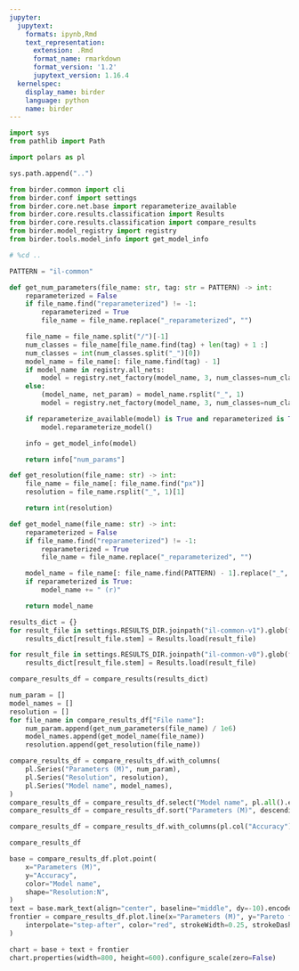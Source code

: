 ```yaml
---
jupyter:
  jupytext:
    formats: ipynb,Rmd
    text_representation:
      extension: .Rmd
      format_name: rmarkdown
      format_version: '1.2'
      jupytext_version: 1.16.4
  kernelspec:
    display_name: birder
    language: python
    name: birder
---
```


```python
import sys
from pathlib import Path

import polars as pl
```

```python
sys.path.append("..")
```

```python
from birder.common import cli
from birder.conf import settings
from birder.core.net.base import reparameterize_available
from birder.core.results.classification import Results
from birder.core.results.classification import compare_results
from birder.model_registry import registry
from birder.tools.model_info import get_model_info
```

```python
# %cd ..
```

```python
PATTERN = "il-common"
```

```python
def get_num_parameters(file_name: str, tag: str = PATTERN) -> int:
    reparameterized = False
    if file_name.find("reparameterized") != -1:
        reparameterized = True
        file_name = file_name.replace("_reparameterized", "")

    file_name = file_name.split("/")[-1]
    num_classes = file_name[file_name.find(tag) + len(tag) + 1 :]
    num_classes = int(num_classes.split("_")[0])
    model_name = file_name[: file_name.find(tag) - 1]
    if model_name in registry.all_nets:
        model = registry.net_factory(model_name, 3, num_classes=num_classes)
    else:
        (model_name, net_param) = model_name.rsplit("_", 1)
        model = registry.net_factory(model_name, 3, num_classes=num_classes, net_param=float(net_param))

    if reparameterize_available(model) is True and reparameterized is True:
        model.reparameterize_model()

    info = get_model_info(model)

    return info["num_params"]
```

```python
def get_resolution(file_name: str) -> int:
    file_name = file_name[: file_name.find("px")]
    resolution = file_name.rsplit("_", 1)[1]

    return int(resolution)
```

```python
def get_model_name(file_name: str) -> int:
    reparameterized = False
    if file_name.find("reparameterized") != -1:
        reparameterized = True
        file_name = file_name.replace("_reparameterized", "")

    model_name = file_name[: file_name.find(PATTERN) - 1].replace("_", " ")
    if reparameterized is True:
        model_name += " (r)"

    return model_name
```

```python
results_dict = {}
for result_file in settings.RESULTS_DIR.joinpath("il-common-v1").glob(f"*{PATTERN}*"):
    results_dict[result_file.stem] = Results.load(result_file)

for result_file in settings.RESULTS_DIR.joinpath("il-common-v0").glob(f"*{PATTERN}*"):
    results_dict[result_file.stem] = Results.load(result_file)
```

```python
compare_results_df = compare_results(results_dict)
```

```python
num_param = []
model_names = []
resolution = []
for file_name in compare_results_df["File name"]:
    num_param.append(get_num_parameters(file_name) / 1e6)
    model_names.append(get_model_name(file_name))
    resolution.append(get_resolution(file_name))
```

```python
compare_results_df = compare_results_df.with_columns(
    pl.Series("Parameters (M)", num_param),
    pl.Series("Resolution", resolution),
    pl.Series("Model name", model_names),
)
compare_results_df = compare_results_df.select("Model name", pl.all().exclude("File name", "Model name"))
compare_results_df = compare_results_df.sort("Parameters (M)", descending=False)
```

```python
compare_results_df = compare_results_df.with_columns(pl.col("Accuracy").cum_max().alias("Pareto frontier"))
```

```python
compare_results_df
```

```python
base = compare_results_df.plot.point(
    x="Parameters (M)",
    y="Accuracy",
    color="Model name",
    shape="Resolution:N",
)
text = base.mark_text(align="center", baseline="middle", dy=-10).encode(text="Model name")
frontier = compare_results_df.plot.line(x="Parameters (M)", y="Pareto frontier").mark_line(
    interpolate="step-after", color="red", strokeWidth=0.25, strokeDash=(2, 2)
)

chart = base + text + frontier
chart.properties(width=800, height=600).configure_scale(zero=False)
```
